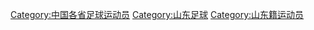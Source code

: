 [[Category:中国各省足球运动员|Category:中国各省足球运动员]]
[[Category:山东足球|Category:山东足球]]
[[Category:山东籍运动员|Category:山东籍运动员]]